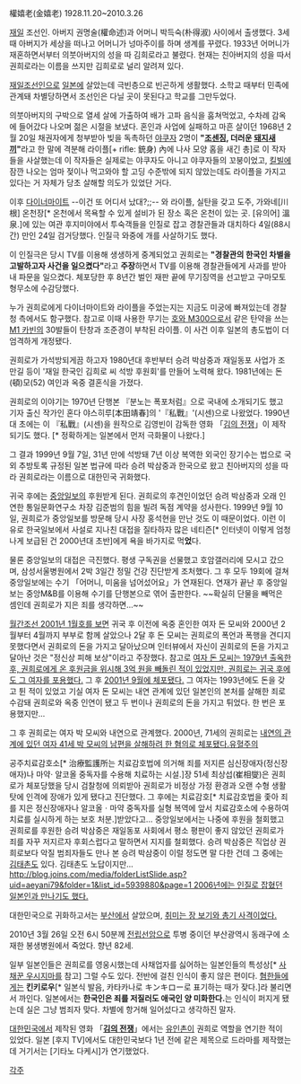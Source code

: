權嬉老(金嬉老) 1928.11.20~2010.3.26

[[재일]] 조선인. 아버지 권명술(權命述)과 어머니 박득숙(朴得淑) 사이에서 출생했다. 3세 때 아버지가 세상을 떠나고 어머니가 넝마주이를 하며 생계를 꾸렸다. 1933년 어머니가 재혼하면서부터 의붓아버지의 성을 따 김희로라고 불렸다. 현재는 친아버지의 성을 따서 권희로라는 이름을 쓰지만 김희로로 널리 알려져 있다.

[[재일]]조선인으로 [[일본]]에 살았는데 극빈층으로 빈곤하게 생활했다. 소학교 때부터 민족에 관계돼 차별당하면서 조선인은 다닐 곳이 못된다고 학교를 그만두었다.

의붓아버지의 구박으로 열세 살에 가출하여 배가 고파 음식을 훔쳐먹었고, 수차례 감옥에 들어갔다 나오며 젊은 시절을 보냈다. 혼인과 사업에 실패하고 마흔 살이던 1968년 2월 20일 채권자에게 청부받아 빚을 독촉하던 [[야쿠자]] 2명이 '''"[[조센징]], 더러운 [[돼지]][[새끼]]"'''라고 한 말에 격분해 라이플[+ rifle: 銃身) 內에 나사 모양 홈을 새긴 총]로 이 작자들을 사살했는데 이 작자들은 실제로는 야쿠자도 아니고 야쿠자들의 꼬붕이었고, [[킬빌]]에 잠깐 나오는 엄마 젖이나 먹고와야 할 고딩 수준밖에 되지 않았는데도 라이플을 가지고 있다는 거 자체가 당초 살해할 의도가 있었단 거다.

이후 [[다이너마이트]] --이건 또 어디서 났대?;;-- 와 라이플, 실탄을 갖고 도주, 가와네[川根] 온천장[* 온천에서 목욕할 수 있게 설비가 된 장소 혹은 온천이 있는 곳. [유의어] 溫泉.]에 있는 여관 후지미야에서 투숙객들을 인질로 잡고 경찰관들과 대치하다 4일(88시간) 만인 24일 검거당했다. 인질극 와중에 개를 사살하기도 했다.

이 인질극은 당시 TV를 이용해 생생하게 중계되었고 권희로는 '''"경찰관의 한국인 차별을 고발하고자 사건을 일으켰다"'''라고 '''주장'''하면서 TV를 이용해 경찰관들에게 사과를 받아 내 파문을 일으켰다. 체포당한 후 8년간 벌인 재판 끝에 무기징역을 선고받고 구마모토 형무소에 수감당했다.

누가 권희로에게 다이너마이트와 라이플을 주었는지는 지금도 미궁에 빠져있는데 경찰청 측에서도 함구했다. 참고로 이때 사용한 무기는 [[호와 M300]]으로서 같은 탄약을 쓰는 [[M1 카빈]]의 30발들이 탄창과 조준경이 부착된 라이플. 이 사건 이후 일본의 총도법이 더 엄격하게 개정됐다.

권희로가 가석방되게끔 하고자 1980년대 후반부터 승려 박삼중과 재일동포 사업가 조만길 등이 '재일 한국인 김희로 씨 석방 후원회'를 만들어 노력해 왔다. 1981년에는 돈(頓)모(52) 여인과 옥중 결혼식을 가졌다.

권희로의 이야기는 1970년 단행본 『분노는 폭포처럼』으로 국내에 소개되기도 했고 기자 출신 작가인 혼다 야스히루[本田靖春]의 '『私戰』'(시센)으로 나왔었다. 1990년대 초에는 이 『私戰』(시센)을 원작으로 김영빈이 감독한 영화 「[[김의 전쟁]]」이 제작되기도 했다. [* 정확하게는 일본에서 먼저 극화물이 나왔다.]

그 결과 1999년 9월 7일, 31년 만에 석방돼 7년 이상 복역한 외국인 장기수는 법으로 국외 추방토록 규정된 일본 법규에 따라 승려 박삼중과 한국으로 왔고 친아버지의 성을 따라 권희로라는 이름으로 대한민국 귀화했다.

귀국 후에는 [[중앙일보]]의 후원받게 된다. 권희로의 후견인이었던 승려 박삼중과 오래 인연한 통일문화연구소 차장 김준범의 힘을 빌려 독점 계약을 성사한다. 1999년 9월 10일, 권희로가 중앙일보를 방문해 당시 사장 홍석현을 만난 것도 이 때문이었다. 이런 이유로 한국일보에서 사설로 지나친 대접을 질타하자 많은 네티즌[* 인터넷이 이렇게 엄청나게 보급된 건 2000년대 초반]에게 욕을 바가지로 먹'''었'''다.

물론 중앙일보의 대접은 극진했다. 평생 구독권을 선물했고 호암갤러리에 모시고 갔으며, 삼성서울병원에서 2박 3일간 정밀 건강 진단받게 조처했다. 그 후 모두 19회에 걸쳐 중앙일보에는 수기 「어머니, 미움을 넘어섰어요」가 연재된다. 연재가 끝난 후 중앙일보는 중앙M&B를 이용해 수기를 단행본으로 엮어 출판한다. ~~확실히 단물을 빼먹은 셈인데 권희로가 지은 죄를 생각하면...~~ 

[https://monthly.chosun.com/client/reporter/writerboardread.asp?idx=1049&cPage=1&wid=ksdhan 월간조선 2001년 1월호를 보면] 귀국 후 이전에 옥중 혼인한 여자 돈 모씨와 2000년 2월부터 4월까지 부부로 함께 살았으나 2달 후 돈 모씨는 권희로의 폭언과 폭행을 견디지 못했다면서 권희로의 돈을 가지고 달아났으며 인터뷰에서 자신이 권희로의 돈을 가지고 달아난 것은 "정신상 피해 보상"이라고 주장했다. 참고로 [http://lady.khan.co.kr/khlady.html?mode=view&code=4&artid=12310&pt=nv 여자 돈 모씨는 1979년 출옥한 후, 권희로에게 온 후원금을 위시해 3억 원을 빼돌린 적이 있었지만, 권희로는 귀국 후에도 그 여자를 포용했다.] 그 후 [http://news.naver.com/main/read.nhn?mode=LSD&mid=sec&sid1=102&oid=038&aid=0000100927 2001년 9월에 체포됐다.] 그 여자는 1993년에도 돈을 갖고 튄 적이 있었고 기실 여자 돈 모씨는 내연 관계에 있던 일본인의 본처를 살해한 죄로 수감돼 권희로와 옥중 인연이 됐고 두 번이나 권희로의 돈을 가지고 튀었다. 한 번은 포용했지만...

그 후 권희로는 여자 박 모씨와 내연으로 관계했다. 2000년, 71세의 권희로는 [http://news.naver.com/main/read.nhn?mode=LSD&mid=sec&sid1=001&oid=020&aid=0000024903& 내연의 관계에 있던 여자 41세 박 모씨의 남편을 살해하려 한 혐의로 체포됐다.][http://www.hani.co.kr/section-009010000/2000/0090100001200009040519p136.GIF 유혈주의]

공주치료감호소[* 治療監護所는 치료감호법에 의거해 죄를 저지른 심신장애자(정신장애자)나 마약· 알코올 중독자를 수용해 치료하는 시설.]장 51세 최상섭(崔相燮)은 권희로가 체포당했을 당시 검찰청에 의뢰받아 권희로가 비정상 가정 환경과 오랜 수형 생활 탓에 인격에 장애가 있게 됐다고 진단했다. 그 후에는 치료감호[* 치료감호법을 좇아 죄를 지은 정신장애자나 알코올ㆍ마약 중독자를 실형 복역에 앞서 치료감호소에 수용하여 치료를 실시하게 하는 보호 처분.]받았다고... 중앙일보에서는 나중에 후원을 철회했고 권희로를 후원한 승려 박삼중은 재일동포 사회에서 평소 평판이 좋지 않았던 권희로가 죄를 자꾸 저지르자 후회스럽다고 말하면서 지지를 철회했다. 승려 박삼중은 직업상 권희로보다 악질 범죄자들도 만나 본 승려 박삼중이 이럴 정도면 말 다한 건데 그 중에는 [[김태촌]]도 있다. 김태촌도 노답이지만... [[http://blog.joins.com/media/folderListSlide.asp?uid=aeyani79&folder=1&list_id=5939880&page=1 2006년에는 인질로 잡혔던 일본인과 만나기도 했다.]]

대한민국으로 귀화하고서는 [[부산]]에서 살았으며, [http://jpnews.kr/sub_read.html?uid=4149&section=sc1 취미는 장 보기와 총기 사격이었다.]

2010년 3월 26일 오전 6시 50분께 [[전립선암]]으로 투병 중이던 부산광역시 동래구에 소재한 봉생병원에서 죽었다. 향년 82세. 

일부 일본인들은 권희로를 영웅시했는데 사채업자를 싫어하는 일본인들의 특성상[* [[사채꾼 우시지마]]를 참고] 그럴 수도 있다. 전반에 걸친 인식이 좋지 않은 편이다. [[혐한]]들에게는 '''킨키로우'''[* 일본식 발음, 카타카나로 キンキロー로 표기하는 때가 잦다.]라 불리면서 까인다.  일본에서는 '''한국인은 죄를 저질러도 애국인 양 미화한다.'''는 인식이 퍼지게 됐는데 실은 그냥 범죄자 맞다. 차별에 항거해 일어섰다고 생각하진 말자. 

[[한국|대한민국]]에서 제작된 영화 「'''[[김의 전쟁]]'''」에서는 [[유인촌]]이 권희로 역할을 연기한 적이 있었다. 일본 [후지 TV]에서도 대한민국보다 1년 전에 같은 제목으로 드라마를 제작했는데 거기서는 [기타노 다케시]가 연기했었다.

[[각주]]
